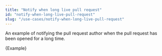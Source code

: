 ```yaml
---
title: "Notify when long live pull request"
id: "notify-when-long-live-pull-request"
slug: "/use-cases/notify-when-long-live-pull-request"
---
```



An example of notifying the pull request author when the pull request has been opened for a long time.

<CodeBlock language="yml">{Example}</CodeBlock>

